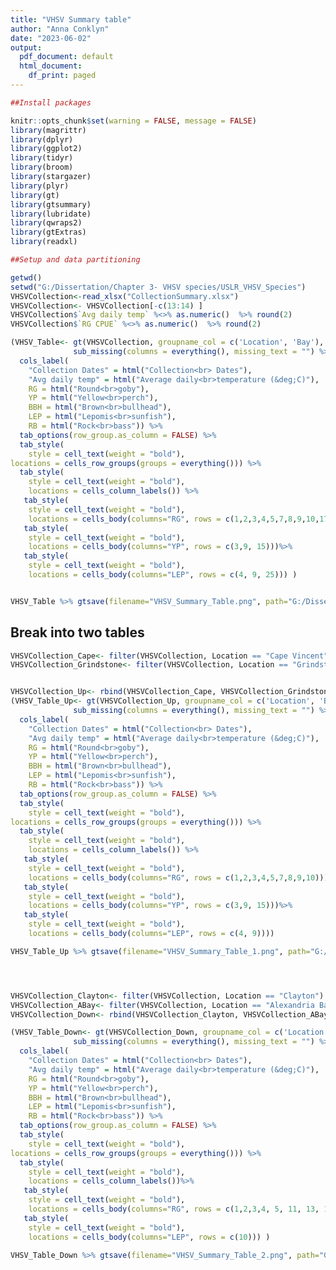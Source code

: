 ```yaml
---
title: "VHSV Summary table"
author: "Anna Conklyn"
date: "2023-06-02"
output:
  pdf_document: default
  html_document:
    df_print: paged
---
```


```r
##Install packages

knitr::opts_chunk$set(warning = FALSE, message = FALSE) 
library(magrittr)
library(dplyr)
library(ggplot2)
library(tidyr)
library(broom)
library(stargazer)
library(plyr)
library(gt)
library(gtsummary)
library(lubridate)
library(qwraps2)
library(gtExtras)
library(readxl)
```


```r
##Setup and data partitioning 

getwd()
setwd("G:/Dissertation/Chapter 3- VHSV species/USLR_VHSV_Species")
VHSVCollection<-read_xlsx("CollectionSummary.xlsx") 
VHSVCollection<- VHSVCollection[-c(13:14) ]
VHSVCollection$`Avg daily temp` %<>% as.numeric()  %>% round(2)
VHSVCollection$`RG CPUE` %<>% as.numeric()  %>% round(2)
```




```r
(VHSV_Table<- gt(VHSVCollection, groupname_col = c('Location', 'Bay'), auto_align = TRUE) %>%  
              sub_missing(columns = everything(), missing_text = "") %>%
  cols_label(
    "Collection Dates" = html("Collection<br> Dates"),
    "Avg daily temp" = html("Average daily<br>temperature (&deg;C)"),
    RG = html("Round<br>goby"),
    YP = html("Yellow<br>perch"),
    BBH = html("Brown<br>bullhead"),
    LEP = html("Lepomis<br>sunfish"),
    RB = html("Rock<br>bass")) %>% 
  tab_options(row_group.as_column = FALSE) %>%
  tab_style(
    style = cell_text(weight = "bold"),
locations = cells_row_groups(groups = everything())) %>%
  tab_style(
    style = cell_text(weight = "bold"),
    locations = cells_column_labels()) %>% 
   tab_style(
    style = cell_text(weight = "bold"),
    locations = cells_body(columns="RG", rows = c(1,2,3,4,5,7,8,9,10,17,18,19,20,26,28,30 ))) %>%
   tab_style(
    style = cell_text(weight = "bold"),
    locations = cells_body(columns="YP", rows = c(3,9, 15)))%>%
   tab_style(
    style = cell_text(weight = "bold"),
    locations = cells_body(columns="LEP", rows = c(4, 9, 25))) )


VHSV_Table %>% gtsave(filename="VHSV_Summary_Table.png", path="G:/Dissertation/Chapter 3- VHSV species/USLR_VHSV_Species/Figures")

```
## Break into two tables
```r
VHSVCollection_Cape<- filter(VHSVCollection, Location == "Cape Vincent")
VHSVCollection_Grindstone<- filter(VHSVCollection, Location == "Grindstone Island")


VHSVCollection_Up<- rbind(VHSVCollection_Cape, VHSVCollection_Grindstone)
(VHSV_Table_Up<- gt(VHSVCollection_Up, groupname_col = c('Location', 'Bay'), auto_align = TRUE) %>%  
              sub_missing(columns = everything(), missing_text = "") %>%
  cols_label(
    "Collection Dates" = html("Collection<br> Dates"),
    "Avg daily temp" = html("Average daily<br>temperature (&deg;C)"),
    RG = html("Round<br>goby"),
    YP = html("Yellow<br>perch"),
    BBH = html("Brown<br>bullhead"),
    LEP = html("Lepomis<br>sunfish"),
    RB = html("Rock<br>bass")) %>% 
  tab_options(row_group.as_column = FALSE) %>%
  tab_style(
    style = cell_text(weight = "bold"),
locations = cells_row_groups(groups = everything())) %>%
  tab_style(
    style = cell_text(weight = "bold"),
    locations = cells_column_labels()) %>% 
   tab_style(
    style = cell_text(weight = "bold"),
    locations = cells_body(columns="RG", rows = c(1,2,3,4,5,7,8,9,10))) %>%
   tab_style(
    style = cell_text(weight = "bold"),
    locations = cells_body(columns="YP", rows = c(3,9, 15)))%>%
   tab_style(
    style = cell_text(weight = "bold"),
    locations = cells_body(columns="LEP", rows = c(4, 9))))

VHSV_Table_Up %>% gtsave(filename="VHSV_Summary_Table_1.png", path="G:/Dissertation/Chapter 3- VHSV species/USLR_VHSV_Species/Figures")




VHSVCollection_Clayton<- filter(VHSVCollection, Location == "Clayton")
VHSVCollection_ABay<- filter(VHSVCollection, Location == "Alexandria Bay")
VHSVCollection_Down<- rbind(VHSVCollection_Clayton, VHSVCollection_ABay)

(VHSV_Table_Down<- gt(VHSVCollection_Down, groupname_col = c('Location', 'Bay'), auto_align = TRUE) %>%  
              sub_missing(columns = everything(), missing_text = "") %>%
  cols_label(
    "Collection Dates" = html("Collection<br> Dates"),
    "Avg daily temp" = html("Average daily<br>temperature (&deg;C)"),
    RG = html("Round<br>goby"),
    YP = html("Yellow<br>perch"),
    BBH = html("Brown<br>bullhead"),
    LEP = html("Lepomis<br>sunfish"),
    RB = html("Rock<br>bass")) %>% 
  tab_options(row_group.as_column = FALSE) %>%
  tab_style(
    style = cell_text(weight = "bold"),
locations = cells_row_groups(groups = everything())) %>%
  tab_style(
    style = cell_text(weight = "bold"),
    locations = cells_column_labels())%>% 
   tab_style(
    style = cell_text(weight = "bold"),
    locations = cells_body(columns="RG", rows = c(1,2,3,4, 5, 11, 13, 15))) %>%
   tab_style(
    style = cell_text(weight = "bold"),
    locations = cells_body(columns="LEP", rows = c(10))) )

VHSV_Table_Down %>% gtsave(filename="VHSV_Summary_Table_2.png", path="G:/Dissertation/Chapter 3- VHSV species/USLR_VHSV_Species/Figures")

```

